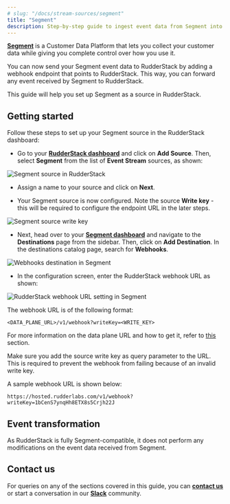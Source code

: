 ```yaml
---
# slug: "/docs/stream-sources/segment"
title: "Segment"
description: Step-by-step guide to ingest event data from Segment into RudderStack
---
```


[**Segment**](https://segment.com) is a Customer Data Platform that lets you collect your customer data while giving you complete control over how you use it.

You can now send your Segment event data to RudderStack by adding a webhook endpoint that points to RudderStack. This way, you can forward any event received by Segment to RudderStack.

This guide will help you set up Segment as a source in RudderStack.

## Getting started

Follow these steps to set up your Segment source in the RudderStack dashboard:

- Go to your [**RudderStack dashboard**](https://app.rudderstack.com/) and click on **Add Source**. Then, select **Segment** from the list of **Event Stream** sources, as shown:

<img src="../assets/event-stream-sources/segment-1.png" alt="Segment source in RudderStack" />

- Assign a name to your source and click on **Next**.

- Your Segment source is now configured. Note the source **Write key** - this will be required to configure the endpoint URL in the later steps.

<img src="../assets/event-stream-sources/segment-2.png" alt="Segment source write key" />

- Next, head over to your [**Segment dashboard**](https://app.segment.com/workspaces) and navigate to the **Destinations** page from the sidebar. Then, click on **Add Destination**. In the destinations catalog page, search for **Webhooks**.

<img src="../assets/event-stream-sources/segment-3.png" alt="Webhooks destination in Segment" />

- In the configuration screen, enter the RudderStack webhook URL as shown:

<img src="../assets/event-stream-sources/segment-4.png" alt="RudderStack webhook URL setting in Segment" />

The webhook URL is of the following format:

`<DATA_PLANE_URL>/v1/webhook?writeKey=<WRITE_KEY>`

<div class="infoBlock">

For more information on the data plane URL and how to get it, refer to <a href="https://rudderstack.com/docs/rudderstack-open-source/installing-and-setting-up-rudderstack/#what-is-a-data-plane-url-where-do-i-get-it">this</a> section.
</div>

<div class="warningBlock">

Make sure you add the source write key as query parameter to the URL. This is required to prevent the webhook from failing because of an invalid write key.
</div>

A sample webhook URL is shown below:

```http
https://hosted.rudderlabs.com/v1/webhook?writeKey=1bCenS7ynqHh8ETX8s5Crjh22J
```

## Event transformation

As RudderStack is fully Segment-compatible, it does not perform any modifications on the event data received from Segment.

## Contact us

For queries on any of the sections covered in this guide, you can [**contact us**](mailto:%20docs@rudderstack.com) or start a conversation in our [**Slack**](https://rudderstack.com/join-rudderstack-slack-community) community.
